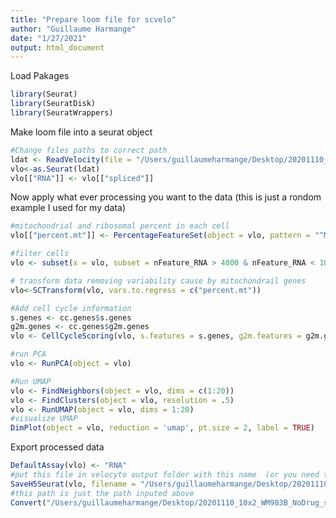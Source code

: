```yaml
---
title: "Prepare loom file for scvelo"
author: "Guillaume Harmange"
date: "1/27/2021"
output: html_document
---
```



Load Pakages
```r
library(Seurat)
library(SeuratDisk)
library(SeuratWrappers)
```
Make loom file into a seurat object
```r
#Change files paths to correct path
ldat <- ReadVelocity(file = "/Users/guillaumeharmange/Desktop/20201110_10x2_WM983B_NoDrug_seq1/10X2_seq1_NoDrugWM983B_count/velocyto/10X2_seq1_NoDrugWM983B_count.loom")
vlo<-as.Seurat(ldat)
vlo[["RNA"]] <- vlo[["spliced"]]
```
Now apply what ever processing you want to the data (this is just a rondom example I used for my data)
```r
#mitochondrial and ribosomal percent in each cell
vlo[["percent.mt"]] <- PercentageFeatureSet(object = vlo, pattern = "^MT-")

#filter cells
vlo <- subset(x = vlo, subset = nFeature_RNA > 4000 & nFeature_RNA < 10000 & percent.mt < 25)

# transform data removing variability cause by mitochondrail genes
vlo<-SCTransform(vlo, vars.to.regress = c("percent.mt"))

#Add cell cycle information
s.genes <- cc.genes$s.genes
g2m.genes <- cc.genes$g2m.genes
vlo <- CellCycleScoring(vlo, s.features = s.genes, g2m.features = g2m.genes, set.ident = TRUE)

#run PCA
vlo <- RunPCA(object = vlo)

#Run UMAP
vlo <- FindNeighbors(object = vlo, dims = c(1:20))
vlo <- FindClusters(object = vlo, resolution = .5)
vlo <- RunUMAP(object = vlo, dims = 1:20)
#visualize UMAP
DimPlot(object = vlo, reduction = 'umap', pt.size = 2, label = TRUE)
```
Export processed data
```r
DefaultAssay(vlo) <- "RNA"
#put this file in velocyto output folder with this name  (or you need to change stuff in python script)
SaveH5Seurat(vlo, filename = "/Users/guillaumeharmange/Desktop/20201110_10x2_WM983B_NoDrug_seq1/10X2_seq1_NoDrugWM983B_count/velocyto/SeuratProcessed.h5Seurat")
#this path is just the path inputed above
Convert("/Users/guillaumeharmange/Desktop/20201110_10x2_WM983B_NoDrug_seq1/10X2_seq1_NoDrugWM983B_count/velocyto/SeuratProcessed.h5Seurat", dest = "h5ad")
```
